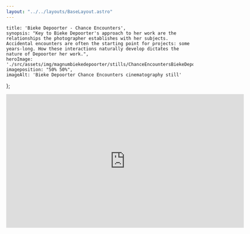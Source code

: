 ```yaml
---
layout: "../../layouts/BaseLayout.astro"
---
```

    title: 'Bieke Depoorter - Chance Encounters',
    synopsis: "Key to Bieke Depoorter's approach to her work are the relationships the photographer establishes with her subjects. Accidental encounters are often the starting point for projects: some years-long. How these interactions naturally develop dictates the nature of Depoorter her work.",
    heroImage: './src/assets/img/magnumbiekedepoorter/stills/ChanceEncountersBiekeDepoorter_1.1.19.png',
    imageposition: "50% 50%",
    imageAlt: 'Bieke Depoorter Chance Encounters cinematography still'
};

<ProjectHero title={meta.title} synopsis={meta.synopsis} heroImage={meta.heroImage} alt={meta.imageAlt} imageposition={meta.imageposition} />

<section class="hero">
    <div class="hero-content" data-te-lightbox-init>  
        <ContentPicture image="./src/assets/img/magnumbiekedepoorter/stills/ChanceEncountersBiekeDepoorter_1.1.1.png" alt={meta.imageAlt} />
    </div>
</section>

<div class="hero aspect-w-16 aspect-h-9" data-aos="fade-up" data-aos-duration="600">
    <iframe src="https://player.vimeo.com/video/493296509" width="640" height="360" frameborder="0" allow="autoplay; fullscreen; picture-in-picture" allowfullscreen></iframe>
</div>

<section class="hero" >
    <div id="credits" class="hero-content grid grid-cols-2 gap-2 text-base-200" data-aos="fade-up" data-aos-duration="600">            
        <CreditsItem crewfunction="Director" crewname="Joppe Rog" />
        <CreditsItem crewfunction="Producer" crewname="Magnum Photos" />
        <CreditsItem crewfunction="" crewname="Michael Sargeant" />
        <CreditsItem crewfunction="Cinematographer" crewname="Victor Maes" />
        <CreditsItem crewfunction="1st Assistant Camera" crewname="Jan-Willem Rouwhorst" />
        <CreditsItem crewfunction="Sound" crewname="Matthijs Klijn" />
    </div>  
</section>

<section class="hero">
    <div class="hero-content grid grid-cols-1 md:grid-cols-2 gap-3" data-te-lightbox-init>    
        <ContentPicture image="./src/assets/img/magnumbiekedepoorter/stills/ChanceEncountersBiekeDepoorter_1.1.4.png" alt={meta.imageAlt} />
        <ContentPicture image="./src/assets/img/magnumbiekedepoorter/stills/ChanceEncountersBiekeDepoorter_1.1.2.png" alt={meta.imageAlt} />
        <ContentPicture image="./src/assets/img/magnumbiekedepoorter/stills/ChanceEncountersBiekeDepoorter_1.1.5.png" alt={meta.imageAlt} />
        <ContentPicture image="./src/assets/img/magnumbiekedepoorter/stills/ChanceEncountersBiekeDepoorter_1.1.6.png" alt={meta.imageAlt} />
        <ContentPicture image="./src/assets/img/magnumbiekedepoorter/stills/ChanceEncountersBiekeDepoorter_1.1.8.png" alt={meta.imageAlt} />
        <ContentPicture image="./src/assets/img/magnumbiekedepoorter/stills/ChanceEncountersBiekeDepoorter_1.1.10.png" alt={meta.imageAlt} />
        <ContentPicture image="./src/assets/img/magnumbiekedepoorter/stills/ChanceEncountersBiekeDepoorter_1.1.11.png" alt={meta.imageAlt} />
        <ContentPicture image="./src/assets/img/magnumbiekedepoorter/stills/ChanceEncountersBiekeDepoorter_1.1.14.png" alt={meta.imageAlt} />
        <ContentPicture image="./src/assets/img/magnumbiekedepoorter/stills/ChanceEncountersBiekeDepoorter_1.1.15.png" alt={meta.imageAlt} />
        <ContentPicture image="./src/assets/img/magnumbiekedepoorter/stills/ChanceEncountersBiekeDepoorter_1.1.16.png" alt={meta.imageAlt} />
        <ContentPicture image="./src/assets/img/magnumbiekedepoorter/stills/ChanceEncountersBiekeDepoorter_1.1.17.png" alt={meta.imageAlt} />
        <ContentPicture image="./src/assets/img/magnumbiekedepoorter/stills/ChanceEncountersBiekeDepoorter_1.1.19.png" alt={meta.imageAlt} />
        <ContentPicture image="./src/assets/img/magnumbiekedepoorter/stills/14_PHOTOBOOKS_V6.00_31_09_22.Still035-2.jpg" alt={meta.imageAlt} />
        <ContentPicture image="./src/assets/img/magnumbiekedepoorter/stills/ChanceEncountersBiekeDepoorter_1.1.20.png" alt={meta.imageAlt} />
    </div>
</section>


